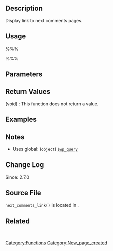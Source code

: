 {{Languages|
{{en|Function Reference/next_comments_link}}
{{it|Riferimento funzioni/next_comments_link}}
}}

== Description ==
Display link to next comments pages.

== Usage ==
%%%<?php next_comments_link( $label, $max_page ) ?>%%%

== Parameters ==
{{Parameter|$label|string|Label for link text.|optional|&#39;&#39;}}
{{Parameter|$max_page|integer|Max page.|optional|0}}

== Return Values ==
; (void) : This function does not return a value.

== Examples ==
<!-- Need creative examples. Feel free to link to external examples. -->

== Notes ==
* Uses global: (<tt>object</tt>) [[Class_Reference/WP_Query|<tt>$wp_query</tt>]]

== Change Log ==
Since: 2.7.0

== Source File ==

<tt>next_comments_link()</tt> is located in {{Trac|wp-includes/link-template.php}}.

== Related ==
&nbsp;
<!--
    To Do:
    Need to find related functions.
    Need to create groups of functions and create templates to add them to a page quickly.
    Some functions may be related to many groups of functions.
-->

{{Tag Footer}}

[[Category:Functions]]
[[Category:New_page_created]]